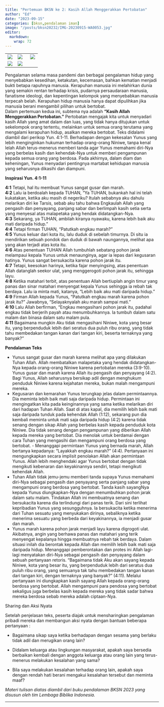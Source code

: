 ```yaml
---
title: "Pertemuan BKSN ke 2: Kasih Allah Menggerakkan Pertobatan"
author: "Ed"
date: "2023-09-15"
categories: [bksn,pendalaman iman]
image: "/posts/bksn20232/IMG-20230915-WA0053.jpg"
editor: 
  markdown: 
    wrap: 72
---
```


|                                                  |                                                  |                                                  |
|----------------------|----------------------------|----------------------|
| ![](/posts/bksn20232/IMG-20230915-WA0035(1).jpg) | ![](/posts/bksn20232/IMG-20230915-WA0038(1).jpg) | ![](/posts/bksn20232/IMG-20230915-WA0037(1).jpg) |
| ![](/posts/bksn20232/IMG-20230915-WA0036(1).jpg) | ![](/posts/bksn20232/IMG-20230915-WA0039(1).jpg) |                                                  |

Pengalaman selama masa pandemi dan berbagai pengalaman hidup yang
menyebabkan kesedihan, ketakutan, kecemasan, bahkan kematian menjadi
bukti betapa rapuhnya manusia. Kerapuhan manusia ini melahirkan dunia
yang semakin rentan terhadap krisis, pudarnya persaudaraan manusia,
fanatisme ideologi, dan kepentingan kelompok yang menyebabkan manusia
terpecah belah. Kerapuhan hidup manusia hanya dapat dipulihkan jika
manusia berani mengambil pilihan untuk bertobat.\
Dalam pertemuan kedua ini, subtema nya adalah **"Kasih Allah
Menggerakkan Pertobatan."** Pertobatan mengajak kita untuk menyadari
kasih Allah yang amat dalam dan luas, yang tidak hanya ditujukan untuk
sekelompok orang tertentu, melainkan untuk semua orang terutama yang
mengalami kerapuhan hidup, asalkan mereka bertobat. Teks didalami
diambil dari perikop Yun. 4:1-11. Berhadapan dengan kekesalan Yunus yang
lebih menginginkan hukuman terhadap orang-orang Niniwe, tanpa kenal
lelah Allah terus-menerus memberi tanda agar Yunus memahami diri-Nya
yang berbelas kasih dan kehendak-Nya untuk memberi pengampunan kepada
semua orang yang berdosa. Pada akhirnya, dalam diam dan keheningan,
Yunus menyadari pentingnya martabat kehidupan manusia yang seharusnya
dikasihi dan diampuni.

**Inspirasi Yun. 4:1-11**

**4:1** Tetapi, hal itu membuat Yunus sangat gusar dan marah.\
**4:2** Lalu ia berdoalah kepada TUHAN, “Ya TUHAN, bukankah hal ini telah
kukatakan, ketika aku masih di negeriku? Itulah sebabnya aku dahulu
melarikan diri ke Tarsis, sebab aku tahu bahwa Engkaulah Allah yang
pengasih dan penyayang, panjang sabar dan berlimpah kasih setia serta
yang menyesal atas malapetaka yang hendak didatangkan-Nya.\
**4:3** Sekarang, ya TUHAN, ambilah kiranya nyawaku, karena lebih baik aku
mati daripada hidup.”\
**4:4** Tetapi firman TUHAN, “Patutkah engkau marah?”\
**4:5** Yunus keluar dari kota itu, lalu duduk di sebelah timurnya. Di situ
ia mendirikan sebuah pondok dan duduk di bawah naungannya, melihat apa
yang akan terjadi atas kota itu.\
**4:6** Atas penentuan TUHAN Allah tumbuhlah sebatang pohon jarak melampaui
kepala Yunus untuk menaunginya, agar ia lepas dari kegusaran hatinya.
Yunus sangat bersukacita karena pohon jarak itu.\
**4:7** Tetapi, keesokan harinya, ketika fajar menyingsing, atas penentuan
Allah datanglah seekor ulat, yang menggerogoti pohon jarak itu, sehingga
layu.\
**4:8** Ketika matahari terbit, atas penentuan Allah bertiuplah angin timur
yang panas dan sinar matahari menyengat kepala Yunus sehingga ia rebah
tak berdaya. Lalu ia minta mati, katanya, “Lebih baik aku mati daripada
hidup.”\
**4:9** Firman Allah kepada Yunus, “Patutkah engkau marah karena pohon jarak
itu?” Jawabnya, “Selayaknyalah aku marah sampai mati.”\
**4:10** Lalu Allah berfirman, “Engkau mengasihani pohon jarak itu, padahal
engkau tidak berjerih payah atau menumbuhkannya. Ia tumbuh dalam satu
malam dan binasa dalam satu malam pula.\
**4:11** Bagaimana mungkin Aku tidak mengasihani Niniwe, kota yang besar
itu, yang berpenduduk lebih dari seratus dua puluh ribu orang, yang
tidak tahu membedakan tangan kanan dari tangan kiri, beserta ternaknya
yang banyak?”

**Pendalaman Teks**

-   Yunus sangat gusar dan marah karena melihat apa yang dilakukan Tuhan
    Allah. Allah membatalkan malapetaka yang hendak didatangkan-Nya
    kepada orang-orang Niniwe karena pertobatan mereka (3:9-10). Yunus
    gusar dan marah karena Allah itu pengasih dan penyayang (4:2). Bagi
    Yunus, Allah seharusnya bersikap adil dengan menghukum penduduk
    Niniwe karena kejahatan mereka, bukan malah mengampuni mereka.
-   Kegusaran dan kemarahan Yunus terungkap jelas dalam permintaannya.
    Dia meminta lebih baik mati saja daripada hidup. Permintaan ini
    mengingatkan kita pada keinginannya yang sama ketika melarikan diri
    dari hadapan Tuhan Allah. Saat di atas kapal, dia memilih lebih baik
    mati saja daripada tunduk pada kehendak Allah (1:12), sekarang pun
    dia kembali meminta untuk mati saja daripada hidup (4:2) karena
    tidak senang dengan sikap Allah yang berbelas kasih kepada penduduk
    kota Niniwe. Dia tidak senang dengan pengampunan yang diberikan
    Allah kepada mereka yang bertobat. Dia menolak untuk berdamai dengan
    cara Tuhan yang mengasihi dan mengampuni orang berdosa yang
    bertobat. - Menanggapi permintaan Yunus yang bernada marah, Allah
    bertanya kepadanya: “Layakkah engkau marah?” (4:4). Pertanyaan ini
    mengungkapkan secara implisit penolakan Allah akan permintaan Yunus.
    Allah lebih menghendaki agar Yunus bertobat dengan tidak mengikuti
    kebenaran dan keyakinannya sendiri, tetapi mengikuti kehendak Allah.
-   Tuhan Allah tidak jemu-jemu memberi tanda supaya Yunus memahami
    diri-Nya sebagai pengasih dan penyayang serta panjang sabar yang
    mengampuni orang berdosa yang bertobat. Tanda kasih sayangNya kepada
    Yunus diungkapkan-Nya dengan menumbuhkan pohon jarak dalam satu
    malam. Tindakan Allah ini membuatnya senang dan bersukacita karena
    dia terlindungi dari panas terik. Dari sini terlihat kepribadian
    Yunus yang sesungguhnya. Ia bersukacita ketika menerima dari Tuhan
    sesuatu yang menyukakan dirinya, sebaliknya ketika menerima sesuatu
    yang berbeda dari keyakinannya, ia menjadi gusar dan marah.
-   Yunus marah karena pohon jarak menjadi layu karena digrogoti ulat.
    Akibatnya, angin yang berhawa panas dan matahari yang terik
    menyengat kepalanya hingga membuatnya rebah tak berdaya. Dalam
    situasi inilah dia berontak kepada Allah dan memilih lebih baik mati
    saja daripada hidup. Menanggapi pemberontakan dan protes ini Allah
    lagi-lagi menyatakan diri-Nya sebagai pengasih dan penyayang dalam
    sebuah pertanyaan retoris. “Bagaimana tidak Aku akan sayang kepada
    Niniwe, kota yang besar itu, yang berpenduduk lebih dari seratus dua
    puluh ribu orang, yang semuanya tak tahu membedakan tangan kanan
    dari tangan kiri, dengan ternaknya yang banyak?” (4:11). Melalui
    pertanyaan ini diungkapkan kasih sayang Allah kepada orang-orang
    berdosa yang bertobat. Allah mengampuni para pendosa yang bertobat
    sekaligus juga berbelas kasih kepada mereka yang tidak sadar bahwa
    mereka berdosa sebab mereka adalah ciptaan-Nya.

Sharing dan Aksi Nyata

Setelah penjelasan teks, peserta diajak untuk mensharingkan pengalaman
pribadi mereka dan membangun aksi nyata dengan bantuan beberapa
pertanyaan :

-   Bagaimana sikap saya ketika berhadapan dengan sesama yang berlaku
    tidak adil dan merugikan orang lain?

-   Didalam keluarga atau lingkungan masyarakat, apakah saya bersedia
    berbaikan kembali dengan anggota keluarga atau orang lain yang
    terus-menerus melakukan kesalahan yang sama?

-   Bila saya melakukan kesalahan terhadap orang lain, apakah saya
    dengan rendah hati berani mengakui kesalahan tersebut dan meminta
    maaf?

*Materi tulisan diatas diambil dari buku pendalaman BKSN 2023 yang
disusun oleh tim Lembaga Biblika Indonesia.*

------------------------------------------------------------------------
